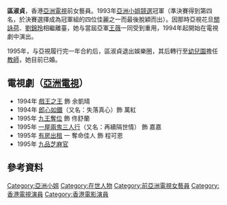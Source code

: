 {{不是|邱淑貞}}
{{blpunsourced|time=2019-06-28T05:45:48+00:00}}
{{藝人
|姓名 = 區淑貞
|類型 = 女演員
|圖片 = 
|圖片尺寸 = 
|圖片簡介 = 
|本名 = 
|外文名 = 
|外文 = 
|羅馬拼音 = 
|英文名 = 
|暱稱 = 
|其他藝名 = 
|國籍 = 
|出生日期 = 
|出生地點 = 
|逝世日期 = 
|逝世地點 = 
|職業 = [[演員|演員]]
|語言 = [[粵語|粵語]]
|教育程度 = 
|母校 = 
|宗教信仰 = 
|配偶 = 
|兒女 = 
|父母 = 
|親屬 = 
|音樂類型 = 
|演奏樂器 = 
|出道地點 = {{BHKG}}
|出道日期 = 
|出道作 = 
|代表作 = 
|著名角色 = 
|活躍年代 = 
|唱片公司 = 
|經紀公司 = 
|網站 = 
|相關團體 = 
|IMDb = 
|現任成員 = 
|過往成員 = 
|獎項 = 
}}

'''區淑貞'''，香港[[亞洲電視|亞洲電視]]前女藝員。1993年[[亞洲小姐競選|亞洲小姐競選]]冠軍（準決賽得到第四名，於決賽選擇成為冠軍組的四位佳麗之一而最後脫穎而出）。因那時亞視花旦[[關詠荷|關詠荷]]、[[劉錦玲|劉錦玲]]相繼離臺，她与當屆亞軍[[王薇|王薇]]一同受到重用，1994年起開始在電視劇中演出。

1995年，与亞視履行完一年合約后，區淑貞退出娛樂圈，其后轉行至[[幼兒園|幼兒園]]擔任[[教師|教師]]，她目前已婚。

== 電視劇（[[亞洲電視|亞洲電視]]） ==
*1994年 [[戲王之王_(電視劇)|戲王之王]] 飾 余凱晴
*1994年 [[郎心如鐵_(1994年電視劇)|郎心如鐵]]（又名：失落真心）飾 萬紅
*1995年 [[九王奪位|九王奪位]] 飾 佟舒蘭
*1995年 [[一屋兩鬼三人行|一屋兩鬼三人行]]（又名：再續隔世情） 飾 嘉嘉
*1995年 [[有房出租_(亞洲電視劇集)|有房出租]] 一 奪命佳人 飾 程可恩
*1995年 [[九品芝麻官_(電視劇)|九品芝麻官]]

== 參考資料 ==
{{reflist}}

{{亞洲小姐|[[馮美英_(亞洲小姐)|馮美英]]|冠|1993年|[[李妮|李妮]]}}
{{亞洲小姐競選歷屆三甲得主}}
{{HK-enter-bio-stub}}

[[Category:亞洲小姐|Category:亞洲小姐]]
[[Category:在世人物|Category:在世人物]]
[[Category:前亞洲電視女藝員|Category:前亞洲電視女藝員]]
[[Category:香港電視演員|Category:香港電視演員]]
[[Category:香港電影演員|Category:香港電影演員]]